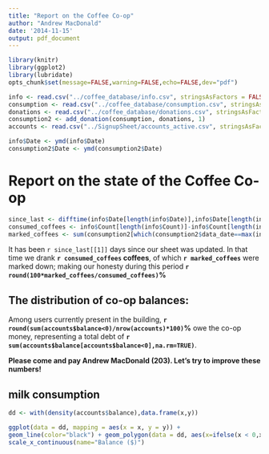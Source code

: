 ```yaml
---
title: "Report on the Coffee Co-op"
author: "Andrew MacDonald"
date: '2014-11-15'
output: pdf_document
---
```


```r
library(knitr)
library(ggplot2)
library(lubridate)
opts_chunk$set(message=FALSE,warning=FALSE,echo=FALSE,dev="pdf")

info <- read.csv("../coffee_database/info.csv", stringsAsFactors = FALSE)
consumption <- read.csv("../coffee_database/consumption.csv", stringsAsFactors = FALSE)
donations <- read.csv("../coffee_database/donations.csv", stringsAsFactors = FALSE)
consumption2 <- add_donation(consumption, donations, 1)
accounts <- read.csv("../SignupSheet/accounts_active.csv", stringsAsFactors = FALSE)

info$Date <- ymd(info$Date)
consumption2$Date <- ymd(consumption2$Date)
```

# Report on the state of the Coffee Co-op
```r
since_last <- difftime(info$Date[length(info$Date)],info$Date[length(info$Date)-1],units="days")
consumed_coffees <- info$Count[length(info$Count)]-info$Count[length(info$Count)-1]
marked_coffees <- sum(consumption2[which(consumption2$data_date==max(info$Date)),"Coffee"])
```

It has been `r since_last[[1]]` days since our sheet was updated. In that time we drank **`r consumed_coffees` coffees**, of which **`r marked_coffees`** were marked down; making our honesty during this period **`r round(100*marked_coffees/consumed_coffees)`%**

## The distribution of co-op balances:
Among users currently present in the building, **`r round(sum(accounts$balance<0)/nrow(accounts)*100)`%** owe the co-op money, representing a total debt of **`r sum(accounts$balance[accounts$balance<0],na.rm=TRUE)`**.

**Please come and pay Andrew MacDonald (203).  Let's try to improve these numbers!**

## milk consumption


```r
dd <- with(density(accounts$balance),data.frame(x,y))

ggplot(data = dd, mapping = aes(x = x, y = y)) +
geom_line(color="black") + geom_polygon(data = dd, aes(x=ifelse(x < 0,x,0), y=y))+scale_y_continuous(limits = c(0,max(dd$y)), name="Density") +
scale_x_continuous(name="Balance ($)")

```